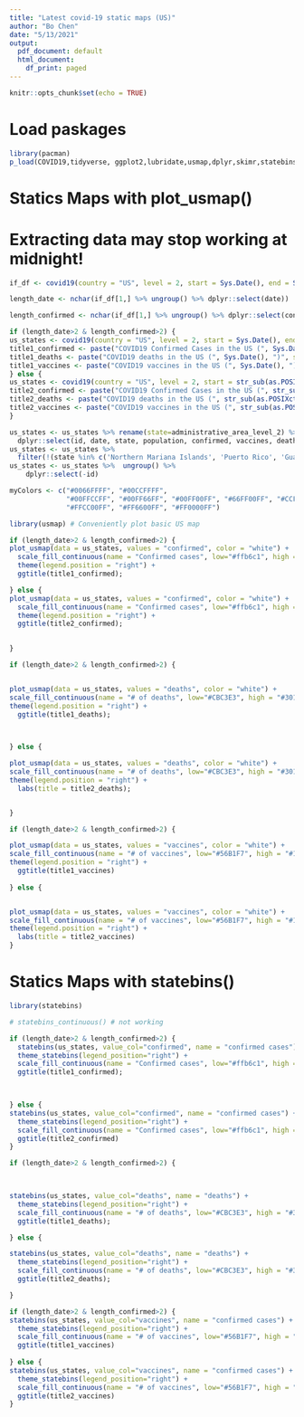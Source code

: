 ---
title: "Latest covid-19 static maps (US)"
author: "Bo Chen"
date: "5/13/2021"
output:
  pdf_document: default
  html_document:
    df_print: paged
---

```{r setup, include=FALSE}
knitr::opts_chunk$set(echo = TRUE)
```

# Load paskages
```{r warning=F, message=F}
library(pacman)
p_load(COVID19,tidyverse, ggplot2,lubridate,usmap,dplyr,skimr,statebins,reshape,leaflet,leafpop,flexdashboard,plotly,ggmap,RgoogleMaps)
```

# Statics Maps with plot_usmap()

# Extracting data may stop working at midnight!
```{r warning=F, message=F,verbose = F,results='hide'}
if_df <- covid19(country = "US", level = 2, start = Sys.Date(), end = Sys.Date()) 

length_date <- nchar(if_df[1,] %>% ungroup() %>% dplyr::select(date))

length_confirmed <- nchar(if_df[1,] %>% ungroup() %>% dplyr::select(confirmed))

if (length_date>2 & length_confirmed>2) {
us_states <- covid19(country = "US", level = 2, start = Sys.Date(), end = Sys.Date()); 
title1_confirmed <- paste("COVID19 Confirmed Cases in the US (", Sys.Date(), ")", sep = "");
title1_deaths <- paste("COVID19 deaths in the US (", Sys.Date(), ")", sep = "");
title1_vaccines <- paste("COVID19 vaccines in the US (", Sys.Date(), ")", sep = "")
} else { 
us_states <- covid19(country = "US", level = 2, start = str_sub(as.POSIXct(Sys.Date()),1,10), end = str_sub(as.POSIXct(Sys.Date()),1,10));
title2_confirmed <- paste("COVID19 Confirmed Cases in the US (", str_sub(as.POSIXct(Sys.Date()),1,10), ")", sep = "");
title2_deaths <- paste("COVID19 deaths in the US (", str_sub(as.POSIXct(Sys.Date()),1,10), ")", sep = "");
title2_vaccines <- paste("COVID19 vaccines in the US (", str_sub(as.POSIXct(Sys.Date()),1,10), ")", sep = "")
}

us_states <- us_states %>% rename(state=administrative_area_level_2) %>%
  dplyr::select(id, date, state, population, confirmed, vaccines, deaths, latitude, longitude) 
us_states <- us_states %>%
  filter(!(state %in% c('Northern Mariana Islands', 'Puerto Rico', 'Guam', 'American Samoa', 'Virgin Islands')))
us_states <- us_states %>%  ungroup() %>%
    dplyr::select(-id)

myColors <- c("#0066FFFF", "#00CCFFFF", 
              "#00FFCCFF", "#00FF66FF", "#00FF00FF", "#66FF00FF", "#CCFF00FF",
              "#FFCC00FF", "#FF6600FF", "#FF0000FF")

library(usmap) # Conveniently plot basic US map

if (length_date>2 & length_confirmed>2) {
plot_usmap(data = us_states, values = "confirmed", color = "white") +
  scale_fill_continuous(name = "Confirmed cases", low="#ffb6c1", high = "#e75480") +
  theme(legend.position = "right") +
  ggtitle(title1_confirmed);

} else {
plot_usmap(data = us_states, values = "confirmed", color = "white") +
  scale_fill_continuous(name = "Confirmed cases", low="#ffb6c1", high = "#e75480") +
  theme(legend.position = "right") +
  ggtitle(title2_confirmed);
  

}

if (length_date>2 & length_confirmed>2) {


plot_usmap(data = us_states, values = "deaths", color = "white") +
scale_fill_continuous(name = "# of deaths", low="#CBC3E3", high = "#301934") +
theme(legend.position = "right") +
  ggtitle(title1_deaths);


  
} else {

plot_usmap(data = us_states, values = "deaths", color = "white") +
scale_fill_continuous(name = "# of deaths", low="#CBC3E3", high = "#301934") +
theme(legend.position = "right") +
  labs(title = title2_deaths);


}

if (length_date>2 & length_confirmed>2) {

plot_usmap(data = us_states, values = "vaccines", color = "white") +
scale_fill_continuous(name = "# of vaccines", low="#56B1F7", high = "#132B43") +
theme(legend.position = "right") +
  ggtitle(title1_vaccines)
  
} else {


plot_usmap(data = us_states, values = "vaccines", color = "white") +
scale_fill_continuous(name = "# of vaccines", low="#56B1F7", high = "#132B43") +
theme(legend.position = "right") +
  labs(title = title2_vaccines)
}
```

# Statics Maps with statebins()

```{r warning=F, message=F}
library(statebins)

# statebins_continuous() # not working

if (length_date>2 & length_confirmed>2) {
  statebins(us_states, value_col="confirmed", name = "confirmed cases") +
  theme_statebins(legend_position="right") +
  scale_fill_continuous(name = "Confirmed cases", low="#ffb6c1", high = "#e75480") +
  ggtitle(title1_confirmed);


  
} else {
statebins(us_states, value_col="confirmed", name = "confirmed cases") +
  theme_statebins(legend_position="right") +
  scale_fill_continuous(name = "Confirmed cases", low="#ffb6c1", high = "#e75480") +
  ggtitle(title2_confirmed)
}

if (length_date>2 & length_confirmed>2) {

  

statebins(us_states, value_col="deaths", name = "deaths") +
  theme_statebins(legend_position="right") +
  scale_fill_continuous(name = "# of deaths", low="#CBC3E3", high = "#301934") +
  ggtitle(title1_deaths);

} else {

statebins(us_states, value_col="deaths", name = "deaths") +
  theme_statebins(legend_position="right") +
  scale_fill_continuous(name = "# of deaths", low="#CBC3E3", high = "#301934") +
  ggtitle(title2_deaths);

}

if (length_date>2 & length_confirmed>2) {
statebins(us_states, value_col="vaccines", name = "confirmed cases") +
  theme_statebins(legend_position="right") +
  scale_fill_continuous(name = "# of vaccines", low="#56B1F7", high = "#132B43") +
  ggtitle(title1_vaccines)  
  
} else {
statebins(us_states, value_col="vaccines", name = "confirmed cases") +
  theme_statebins(legend_position="right") +
  scale_fill_continuous(name = "# of vaccines", low="#56B1F7", high = "#132B43") +
  ggtitle(title2_vaccines)
}
```
